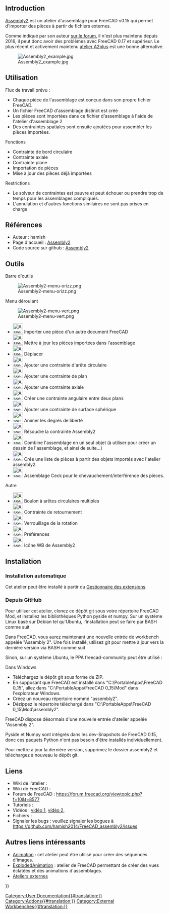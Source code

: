 <languages/>

{{VeryImportantMessage|L'atelier Assembly2 est obsolète. Son auteur ne le maintient plus, il se peut donc qu'il ne fonctionne pas avec les versions 0.17 et supérieures de FreeCAD. Les informations contenues dans cette page ne sont pas maintenues ; elles sont juste conservées à des fins historiques.}}
{{Message|Pour une alternative, voir [[A2plus Workbench/fr|A2plus]]. Cet atelier est un fork d'Assembly2, mais il n'est pas compatible avec lui. Si vous avez des modèles plus anciens que vous devez ouvrir, vous devriez rester avec FreeCAD 0.16 et Assembly2. Les modèles plus récents doivent être créés entièrement et ouverts avec A2plus.<br/>

Pour d'autres options, voir [[Assembly3_Workbench/fr|Assembly3]] ou [[Assembly4_Workbench/fr|Assembly4]]. Ces ateliers sont également inspirés de Assembly2 mais ne sont pas compatibles avec lui non plus.}}

<span id="Introduction"></span>
== Introduction ==

[[Assembly2_Workbench/fr|Assembly2]] est un atelier d'assemblage pour FreeCAD v0.15 qui permet d'importer des pièces à partir de fichiers externes.

Comme indiqué par son auteur [https://forum.freecad.org/viewtopic.php?f=17&t=16591 sur le forum], il n'est plus maintenu depuis 2016, il peut donc avoir des problèmes avec FreeCAD 0.17 et supérieur. Le plus récent et activement maintenu [[A2plus_Workbench/fr|atelier A2plus]] est une bonne alternative.

[[Image:Assembly2_example.jpg]]

<span id="Usage"></span>
==Utilisation==

Flux de travail prévu :
* Chaque pièce de l'assemblage est conçue dans son propre fichier FreeCAD.
* Un fichier FreeCAD d'assemblage distinct est créé
* Les pièces sont importées dans ce fichier d'assemblage à l'aide de l'atelier d'assemblage 2
* Des contraintes spatiales sont ensuite ajoutées pour assembler les pièces importées.

Fonctions
* Contrainte de bord circulaire
* Contrainte axiale
* Contrainte plane
* Importation de pièces
* Mise à jour des pièces déjà importées

Restrictions
* Le solveur de contraintes est pauvre et peut échouer ou prendre trop de temps pour les assemblages compliqués.
* L'annulation et d'autres fonctions similaires ne sont pas prises en charge

<span id="References"></span>
== Références ==

* Auteur : hamish
* Page d'accueil : [https://github.com/hamish2014/FreeCAD_assembly2 Assembly2]
* Code source sur github : [https://github.com/hamish2014/FreeCAD_assembly2 Assembly2]

<span id="Tools"></span>
== Outils ==

Barre d'outils

[[Image:Assembly2-menu-orizz.png]]

Menu déroulant

[[Image:Assembly2-menu-vert.png]]

* [[Image:Assembly2_ImportPart.png|32px]] Importer une pièce d'un autre document FreeCAD
* [[Image:Assembly2_UpdatePart.png|32px]] Mettre à jour les pièces importées dans l'assemblage
* [[Image:Assembly2_Move.png|32px]] Déplacer
* [[Image:Assembly2_CircularEdgeConstraint.png|32px]] Ajouter une contrainte d'arête circulaire
* [[Image:Assembly2_PlaneConstraint.png|32px]] Ajouter une contrainte de plan
* [[Image:Assembly2_AxialConstraint.png|32px]] Ajouter une contrainte axiale
* [[Image:Assembly2_AngularConstraint.png|32px]] Créer une contrainte angulaire entre deux plans
* [[Image:Assembly2_SphericalSurfaceConstraint.png|32px]] Ajouter une contrainte de surface sphérique
* [[Image:Assembly2_DOFAnimation.png|32px]] Animer les degrés de liberté
* [[Image:Assembly2_Assembly2Constraint.png|32px]] Résoudre la contrainte Assembly2
* [[Image:Assembly2_Mux.png|32px]] Combine l'assemblage en un seul objet (à utiliser pour créer un dessin de l'assemblage, et ainsi de suite...)
* [[Image:Assembly2_ListParts.png|32px]] Crée une liste de pièces à partir des objets importés avec l'atelier assembly2.
* [[Image:Assembly2_Ceck.png|32px]] Assemblage Ceck pour le chevauchement/interférence des pièces.

Autre

* [[Image:Assembly2_BoltMultipleCircularEdges.png|32px]] Boulon à arêtes circulaires multiples
* [[Image:Assembly2_FlipConstraint.png|32px]] Contrainte de retournement
* [[Image:Assembly2_LockRotation.png|32px]] Verrouillage de la rotation
* [[Image:Assembly2_Preferences.png|32px]] Préférences
* [[Image:Assembly2_Assembly2.png|32px]] Icône WB de Assembly2


==Installation==

<span id="Automatic_installation"></span>
===Installation automatique ===

Cet atelier peut être installé à partir du [[Std_AddonMgr/fr|Gestionnaire des extensions]].

<span id="From_GitHub"></span>
===Depuis GitHub===

Pour utiliser cet atelier, clonez ce dépôt git sous votre répertoire FreeCAD Mod, et installez les bibliothèques Python pyside et numpy. Sur un système Linux basé sur Debian tel qu'Ubuntu, l'installation peut se faire par BASH comme suit

{{Code|code=
sudo apt-get install git python-numpy python-pyside
mkdir ~/.FreeCAD/Mod
cd ~/.FreeCAD/Mod
git clone https://github.com/hamish2014/FreeCAD_assembly2.git
}}

Dans FreeCAD, vous aurez maintenant une nouvelle entrée de workbench appelée "Assembly 2". Une fois installé, utilisez git pour mettre à jour vers la dernière version via BASH comme suit

{{Code|code=
cd ~/.FreeCAD/Mod/FreeCAD_assembly2
git pull
rm *.pyc
}}

Sinon, sur un système Ubuntu, le PPA freecad-community peut être utilisé :

{{Code|code=
Add ppa:freecad-community/ppa to your software sources
sudo apt-get update
sudo apt-get install freecad-extras-assembly2
}}

Dans Windows
* Téléchargez le dépôt git sous forme de ZIP.
* En supposant que FreeCAD est installé dans "C:\PortableApps\FreeCAD 0_15", allez dans "C:\PortableApps\FreeCAD 0_15\Mod" dans l'explorateur Windows.
* Créez un nouveau répertoire nommé "assembly2".
* Dézippez le répertoire téléchargé dans "C:\PortableApps\FreeCAD 0_15\Mod\assembly2".

FreeCAD dispose désormais d'une nouvelle entrée d'atelier appelée "Assembly 2".

Pyside et Numpy sont intégrés dans les dev-Snapshots de FreeCAD 0.15, donc ces paquets Python n'ont pas besoin d'être installés individuellement.

Pour mettre à jour la dernière version, supprimez le dossier assembly2 et téléchargez à nouveau le dépôt git.

<span id="Links"></span>
==Liens==

* Wiki de l'atelier : 
* Wiki de FreeCAD :
* Forum de FreeCAD : https://forum.freecad.org/viewtopic.php?f=10&t=8577
* Tutoriels : 
* Vidéos :  [https://www.youtube.com/watch?v=dhaYJKDk4GI vidéo 1], [https://youtu.be/ufhyUxQkeC0 vidéo 2], 
* Fichiers :
* Signaler les bugs : veuillez signaler les bogues à https://github.com/hamish2014/FreeCAD_assembly2/issues

<span id="Other_useful_links"></span>
== Autres liens intéressants ==

* [https://wiki.freecad.org/index.php?title=Sandbox:Animation Animation] : cet atelier peut être utilisé pour créer des séquences d'images. 
* [https://wiki.freecad.org/index.php?title=Sandbox:ExplodedAnimation ExplodedAnimation] : atelier  de FreeCAD permettant de créer des vues éclatées et des animations d'assemblages. 
* [[External_workbenches/fr|Ateliers externes]]

{{Userdocnavi{{#translation:}}}}
[[Category:User Documentation{{#translation:}}]]
[[Category:Addons{{#translation:}}]]
[[Category:External Workbenches{{#translation:}}]]